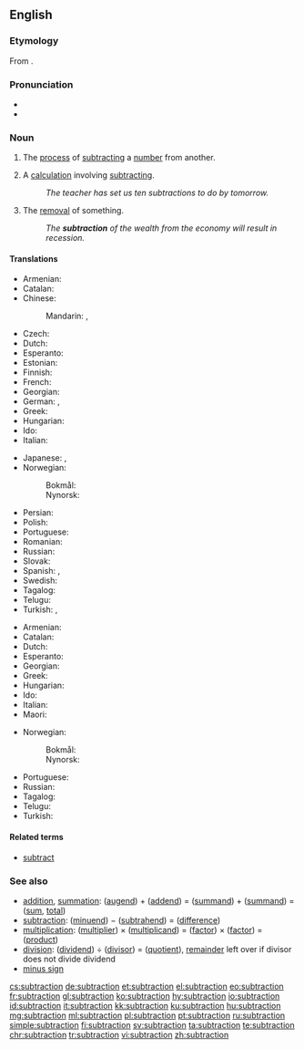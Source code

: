 ==English==

===Etymology===
From {{etyl|LL|en}} {{m|la|subtractio}}.

===Pronunciation===
* {{IPA|/səbˈtɹækʃən/|lang=en}}
* {{rhymes|ækʃən|lang=en}}

===Noun===
{{en-noun|~}}

# {{label|en|arithmetic|uncountable}} The [[process]] of [[subtract]]ing a [[number]] from another.
# {{label|en|arithmetic|countable}} A [[calculation]] involving [[subtract]]ing.
#: ''The teacher has set us ten subtractions to do by tomorrow.''
# The [[removal]] of something.
#: ''The '''subtraction''' of the wealth from the economy will result in recession.''

====Translations====
{{trans-top|process}}
* Armenian: {{t+|hy|հանում}}
* Catalan: {{t|ca|sostracció|f}}
* Chinese:
*: Mandarin: {{t+|cmn|減法|sc=Hani}}, {{t|cmn|减法|tr=jiǎnfǎ|sc=Hani}}
* Czech: {{t|cs|odčítání|n}}
* Dutch: {{t+|nl|aftrekken|n}}
* Esperanto: {{t|eo|subtraho}}
* Estonian: {{t|et|lahutamine}}
* Finnish: {{t+|fi|vähentäminen}}
* French: {{t+|fr|soustraction|f}}
* Georgian: {{t|ka|გამოკლება}}
* German: {{t+|de|Subtraktion|f}}, {{t|de|Abziehen|n}}
* Greek: {{t+|el|αφαίρεση|f}}
* Hungarian: {{t+|hu|kivonás}}
* Ido: {{t+|io|sustraciono}}
* Italian: {{t+|it|sottrazione|f}}
{{trans-mid}}
* Japanese: {{t|ja|引き算|tr=ひきざん, hikizan|sc=Jpan}}, {{t|ja|減法|tr=げんぽう, genpō|sc=Jpan}}
* Norwegian:
*: Bokmål: {{t|nb|subtraksjon|m}}
*: Nynorsk: {{t|nn|subtraksjon|m}}
* Persian: {{t+|fa|تفریق|tr=tafriq}}
* Polish: {{t+|pl|odejmowanie|n}}
* Portuguese: {{t+|pt|subtração|f}}
* Romanian: {{t+|ro|scădere|f}}
* Russian: {{t+|ru|вычита́ние|n}}
* Slovak: {{t|sk|odčítanie|n}}
* Spanish: {{t+|es|resta|f}}, {{t+|es|substracción|f}}
* Swedish: {{t+|sv|subtraktion}}
* Tagalog: {{t|tl|palabawasan}}
* Telugu: {{t+|te|తీసివేత|tr=teesiveata|sc=Telu}}
* Turkish: {{t+|tr|çıkarma}}, {{t|tr|çıkarma işlemi}}
{{trans-bottom}}

{{trans-top|calculation}}
* Armenian: {{t+|hy|հանում}}
* Catalan: {{t|ca|subtracció|f}}
* Dutch: {{t+|nl|aftrekking|f}}
* Esperanto: {{t|eo|subtraho}}
* Georgian: {{t|ka|გამოკლება}}
* Greek: {{t+|el|αφαίρεση|f}}
* Hungarian: {{t+|hu|kivonás}}
* Ido: {{t+|io|sustraciono}}
* Italian: {{t+|it|sottrazione|f}}
* Maori: {{t|mi|tangohanga}}
{{trans-mid}}
* Norwegian:
*: Bokmål: {{t|nb|subtraksjon|m}}
*: Nynorsk: {{t|nn|subtraksjon|m}}
* Portuguese: {{t+|pt|subtração|f}}
* Russian: {{t+|ru|вычита́ние|n}}
* Tagalog: {{t|tl|palabawasan}}
* Telugu: {{t+|te|తీసివేత|tr=teesiveata|sc=Telu}}
* Turkish: {{t|tr|çıkarma işlemi}}
{{trans-bottom}}

====Related terms====
* [[subtract]]

===See also===
* [[addition]], [[summation]]: ([[augend]]) + ([[addend]]) = ([[summand]]) + ([[summand]]) = ([[sum]], [[total]])
* [[subtraction]]: ([[minuend]]) − ([[subtrahend]]) = ([[difference]])
* [[multiplication]]: ([[multiplier]]) × ([[multiplicand]]) = ([[factor]]) × ([[factor]]) = ([[product]])
* [[division]]: ([[dividend]]) ÷ ([[divisor]]) = ([[quotient]]), [[remainder]] left over if divisor does not divide dividend
* [[minus sign]]

[[cs:subtraction]]
[[de:subtraction]]
[[et:subtraction]]
[[el:subtraction]]
[[eo:subtraction]]
[[fr:subtraction]]
[[gl:subtraction]]
[[ko:subtraction]]
[[hy:subtraction]]
[[io:subtraction]]
[[id:subtraction]]
[[it:subtraction]]
[[kk:subtraction]]
[[ku:subtraction]]
[[hu:subtraction]]
[[mg:subtraction]]
[[ml:subtraction]]
[[pl:subtraction]]
[[pt:subtraction]]
[[ru:subtraction]]
[[simple:subtraction]]
[[fi:subtraction]]
[[sv:subtraction]]
[[ta:subtraction]]
[[te:subtraction]]
[[chr:subtraction]]
[[tr:subtraction]]
[[vi:subtraction]]
[[zh:subtraction]]